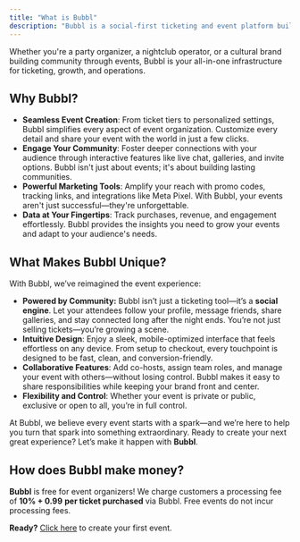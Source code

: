 ```yaml
---
title: "What is Bubbl"
description: "Bubbl is a social-first ticketing and event platform built to empower real-life connections through curated, high-quality experiences.  Bubbl focuses on exclusivity, and community building, helping organizers grow their audience, monetize effectively, and produce unforgettable events."
---
```


Whether you're a party organizer, a nightclub operator, or a cultural brand building community through events, Bubbl is your all-in-one infrastructure for ticketing, growth, and operations.

## Why Bubbl?

- **Seamless Event Creation**: From ticket tiers to personalized settings, Bubbl simplifies every aspect of event organization. Customize every detail and share your event with the world in just a few clicks.
- **Engage Your Community**: Foster deeper connections with your audience through interactive features like live chat, galleries, and invite options. Bubbl isn't just about events; it's about building lasting communities.
- **Powerful Marketing Tools**: Amplify your reach with promo codes, tracking links, and integrations like Meta Pixel. With Bubbl, your events aren't just successful—they're unforgettable.
- **Data at Your Fingertips**: Track purchases, revenue, and engagement effortlessly. Bubbl provides the insights you need to grow your events and adapt to your audience's needs.

## What Makes Bubbl Unique?

With Bubbl, we’ve reimagined the event experience:

- **Powered by Community:** Bubbl isn’t just a ticketing tool—it’s a **social engine**. Let your attendees follow your profile, message friends, share galleries, and stay connected long after the night ends. You’re not just selling tickets—you’re growing a scene.
- **Intuitive Design**: Enjoy a sleek, mobile-optimized interface that feels effortless on any device. From setup to checkout, every touchpoint is designed to be fast, clean, and conversion-friendly.
- **Collaborative Features**: Add co-hosts, assign team roles, and manage your event with others—without losing control. Bubbl makes it easy to share responsibilities while keeping your brand front and center.
- **Flexibility and Control**: Whether your event is private or public, exclusive or open to all, you’re in full control.

At Bubbl, we believe every event starts with a spark—and we’re here to help you turn that spark into something extraordinary. Ready to create your next great experience? Let’s make it happen with **Bubbl**.

## How does Bubbl make money?

**Bubbl** is free for event organizers\! We charge customers a processing fee of **10% \+ 0.99** **per ticket purchased** via Bubbl. Free events do not incur processing fees.

**Ready?** [Click here](bubbl.so) to create your first event.